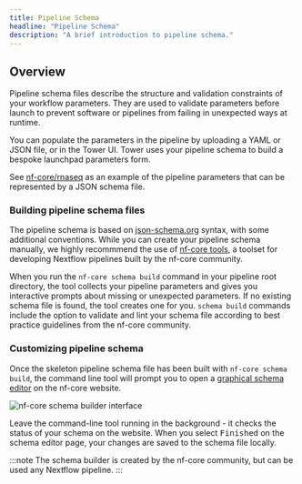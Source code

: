 ```yaml
---
title: Pipeline Schema
headline: "Pipeline Schema"
description: "A brief introduction to pipeline schema."
---
```


## Overview

Pipeline schema files describe the structure and validation constraints of your workflow parameters. They are used to validate parameters before launch to prevent software or pipelines from failing in unexpected ways at runtime.

You can populate the parameters in the pipeline by uploading a YAML or JSON file, or in the Tower UI. Tower uses your pipeline schema to build a bespoke launchpad parameters form.

See [nf-core/rnaseq](https://github.com/nf-core/rnaseq/blob/e049f51f0214b2aef7624b9dd496a404a7c34d14/nextflow_schema.json) as an example of the pipeline parameters that can be represented by a JSON schema file.

### Building pipeline schema files

The pipeline schema is based on [json-schema.org](https://json-schema.org/) syntax, with some additional conventions. While you can create your pipeline schema manually, we highly recommmend the use of [nf-core tools](https://nf-co.re/tools/#pipeline-schema), a toolset for developing Nextflow pipelines built by the nf-core community.

When you run the `nf-core schema build` command in your pipeline root directory, the tool collects your pipeline parameters and gives you interactive prompts about missing or unexpected parameters. If no existing schema file is found, the tool creates one for you. `schema build` commands include the option to validate and lint your schema file according to best practice guidelines from the nf-core community.

### Customizing pipeline schema

Once the skeleton pipeline schema file has been built with `nf-core schema build`, the command line tool will prompt you to open a [graphical schema editor](https://nf-co.re/pipeline_schema_builder) on the nf-core website.

![nf-core schema builder interface](./_images/pipeline_schema_overview.png)

Leave the command-line tool running in the background - it checks the status of your schema on the website. When you select <kbd>Finished</kbd> on the schema editor page, your changes are saved to the schema file locally.

:::note
The schema builder is created by the nf-core community, but can be used any Nextflow pipeline.
:::
